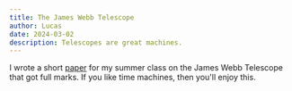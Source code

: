 ```yaml
---
title: The James Webb Telescope
author: Lucas
date: 2024-03-02
description: Telescopes are great machines.
---
```


I wrote a short [paper](/files/jwt.pdf) for my summer class on the James Webb Telescope that got full marks. If you like time machines, then you'll enjoy this.
